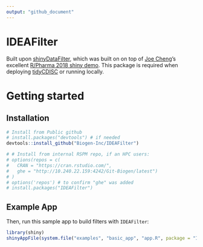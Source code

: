 ```yaml
---
output: "github_document"
---
```


# IDEAFilter 

Built upon [shinyDataFilter](https://github.com/dgkf/shinyDataFilter), which was built on on top of [Joe Cheng](https://github.com/jcheng5)'s excellent [R/Pharma 2018 shiny demo](https://github.com/jcheng5/rpharma-demo). This package is required when deploying [tidyCDISC](https://github.com/Biogen-Inc/tidyCDISC) or running locally.

# Getting started

## Installation

```r
# Install from Public github
# install.packages("devtools") # if needed
devtools::install_github("Biogen-Inc/IDEAFilter")

# # Install from internal RSPM repo, if an HPC users:
# options(repos = c(
#   CRAN = "https://cran.rstudio.com/",
#   ghe = "http://10.240.22.159:4242/Git-Biogen/latest")
# )
# options('repos') # to confirm "ghe" was added
# install.packages("IDEAFilter")
```

## Example App

Then, run this sample app to build filters with `IDEAFilter`:


```r
library(shiny)
shinyAppFile(system.file("examples", "basic_app", "app.R", package = "IDEAFilter"))
```
